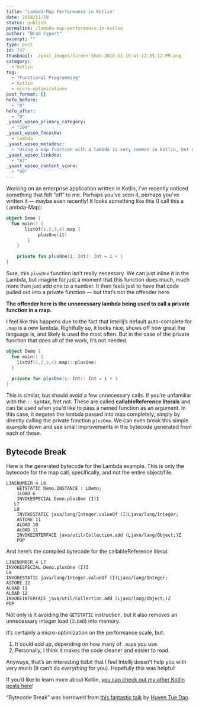 ```yaml
---
title: "Lambda-Map Performance in Kotlin"
date: 2018/11/19
status: publish
permalink: /lambda-map-performance-in-kotlin
author: "Brad Cypert"
excerpt: ""
type: post
id: 747
thumbnail: ./post_images/Screen-Shot-2018-11-19-at-12.35.12-PM.png
category:
  - Kotlin
tag:
  - "Functional Programming"
  - Kotlin
  - micro-optimizations
post_format: []
hefo_before:
  - "0"
hefo_after:
  - "0"
_yoast_wpseo_primary_category:
  - "104"
_yoast_wpseo_focuskw:
  - lambda
_yoast_wpseo_metadesc:
  - "Using a map function with a lambda is very common in Kotlin, but not always needed. In fact, you can get performance improvments using Callable References instead."
_yoast_wpseo_linkdex:
  - "87"
_yoast_wpseo_content_score:
  - "90"
---
```


Working on an enterprise application written in Kotlin, I’ve recently noticed something that felt “off” to me. Perhaps you’ve seen it, perhaps you’ve written it — maybe even recently! It looks something like this (I call this a Lambda-Map):

```kotlin
object Demo {
  fun main() {
       listOf(1,2,3,4).map {
            plusOne(it)
        }
    }

    private fun plusOne(i: Int): Int = i + 1
}
```

Sure, this `plusOne` function isn’t really necessary. We can just inline it in the Lambda, but imagine for just a moment that this function does much, much more than just add one to a number. It then feels just to have that code pulled out into a private function — but that’s not the offender here.

**The offender here is the unnecessary lambda being used to call a private function in a map.**

I feel like this happens due to the fact that Intellij’s default auto-complete for `.map` is a new lambda. Rightfully so, it looks nice, shows off how great the language is, and likely is used the most often. But in the case of the private function that does all of the work, It’s not needed.

```kotlin
object Demo {
  fun main() {
    listOf(1,2,3,4).map(::plusOne)
  }

  private fun plusOne(i: Int): Int = i + 1
}

```

This is similar, but should avoid a few unnecessary calls. If you’re unfamiliar with the `::` syntax, fret not. These are called **callableReference literals** and can be used when you’d like to pass a named function as an argument. In this case, it negates the lambda passed into map completely, simply by directly calling the private function `plusOne`. We can even break this simple example down and see small improvements in the bytecode generated from each of these.

## Bytecode Break

Here is the generated bytecode for the Lambda example. This is only the bytecode for the map call, specifically, and not the entire object/file.

```
LINENUMBER 4 L6
    GETSTATIC Demo.INSTANCE : LDemo;
    ILOAD 6
    INVOKESPECIAL Demo.plusOne (I)I
   L7
   L8
    INVOKESTATIC java/lang/Integer.valueOf (I)Ljava/lang/Integer;
    ASTORE 11
    ALOAD 10
    ALOAD 11
    INVOKEINTERFACE java/util/Collection.add (Ljava/lang/Object;)Z
    POP
```

And here’s the compiled bytecode for the callableReference literal.

```
LINENUMBER 4 L7
INVOKESPECIAL Demo.plusOne (I)I
L8
INVOKESTATIC java/lang/Integer.valueOf (I)Ljava/lang/Integer;
ASTORE 12
ALOAD 11
ALOAD 12
INVOKEINTERFACE java/util/Collection.add (Ljava/lang/Object;)Z
POP

```

Not only is it avoiding the `GETSTATIC` instruction, but it also removes an unnecessary integer load (`ILOAD`) into memory.

It’s certainly a micro-optimization on the performance scale, but:

1. It could add up, depending on how many of `.map`s you use.
2. Personally, I think it makes the code cleaner and easier to read.

Anyways, that’s an interesting tidbit that I feel Intellij doesn’t help you with very much (It can’t do _everything_ for you). Hopefully this was helpful!

If you’d like to learn more about Kotlin, [you can check out my other Kotlin posts here](http://www.bradcypert.com/category/kotlin/)!

“Bytecode Break” was borrowed from [this fantastic talk](https://www.youtube.com/watch?v=Fzt_9I733Yg) by [Huyen Tue Dao](https://www.randomlytyping.com/).
